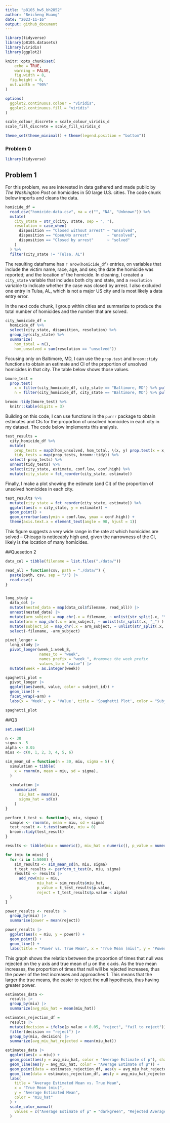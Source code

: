 ```yaml
---
title: "p8105_hw5_bh2852"
author: "Beicheng Huang"
date: "2023-11-16"
output: github_document
---
```



```r
library(tidyverse)
library(p8105.datasets)
library(viridis)
library(ggplot2)

knitr::opts_chunk$set(
	echo = TRUE,
	warning = FALSE,
	fig.width = 8, 
  fig.height = 6,
  out.width = "90%"
)

options(
  ggplot2.continuous.colour = "viridis",
  ggplot2.continuous.fill = "viridis"
)

scale_colour_discrete = scale_colour_viridis_d
scale_fill_discrete = scale_fill_viridis_d

theme_set(theme_minimal() + theme(legend.position = "bottom"))
```

### Problem 0

```r
library(tidyverse)
```


## Problem 1

For this problem, we are interested in data gathered and made public by _The Washington Post_ on homicides in 50 large U.S. cities. The code chunk below imports and cleans the data.

```r
homicide_df = 
  read_csv("homicide-data.csv", na = c("", "NA", "Unknown")) %>%
  mutate(
    city_state = str_c(city, state, sep = ", "),
    resolution = case_when(
      disposition == "Closed without arrest" ~ "unsolved",
      disposition == "Open/No arrest"        ~ "unsolved",
      disposition == "Closed by arrest"      ~ "solved"
    )
  ) %>% 
  filter(city_state != "Tulsa, AL") 
```

The resulting dataframe has `r nrow(homicide_df)` entries, on variables that include the victim name, race, age, and sex; the date the homicide was reported; and the location of the homicide. In cleaning, I created a `city_state` variable that includes both city and state, and a `resolution` variable to indicate whether the case was closed by arrest. I also excluded one entry in Tulsa, AL, which is not a major US city and is most likely a data entry error. 

In the next code chunk, I group within cities and summarize to produce the total number of homicides and the number that are solved. 

```r
city_homicide_df = 
  homicide_df %>% 
  select(city_state, disposition, resolution) %>% 
  group_by(city_state) %>% 
  summarize(
    hom_total = n(),
    hom_unsolved = sum(resolution == "unsolved"))
```

Focusing only on Baltimore, MD, I can use the `prop.test` and `broom::tidy` functions to obtain an estimate and CI of the proportion of unsolved homicides in that city. The table below shows those values.

```r
bmore_test = 
  prop.test(
    x = filter(city_homicide_df, city_state == "Baltimore, MD") %>% pull(hom_unsolved),
    n = filter(city_homicide_df, city_state == "Baltimore, MD") %>% pull(hom_total)) 

broom::tidy(bmore_test) %>% 
  knitr::kable(digits = 3)
```

Building on this code, I can use functions in the `purrr` package to obtain estimates and CIs for the proportion of unsolved homicides in each city in my dataset. The code below implements this analysis. 

```r
test_results = 
  city_homicide_df %>% 
  mutate(
    prop_tests = map2(hom_unsolved, hom_total, \(x, y) prop.test(x = x, n = y)),
    tidy_tests = map(prop_tests, broom::tidy)) %>% 
  select(-prop_tests) %>% 
  unnest(tidy_tests) %>% 
  select(city_state, estimate, conf.low, conf.high) %>% 
  mutate(city_state = fct_reorder(city_state, estimate))
```

Finally, I make a plot showing the estimate (and CI) of the proportion of unsolved homicides in each city.

```r
test_results %>% 
  mutate(city_state = fct_reorder(city_state, estimate)) %>% 
  ggplot(aes(x = city_state, y = estimate)) + 
  geom_point() + 
  geom_errorbar(aes(ymin = conf.low, ymax = conf.high)) + 
  theme(axis.text.x = element_text(angle = 90, hjust = 1))
```

This figure suggests a very wide range in the rate at which homicides are solved -- Chicago is noticeably high and, given the narrowness of the CI, likely is the location of many homicides. 




##Quesetion 2


```r

data_col = tibble(filename = list.files("./data/"))

read_all = function(csv, path = "./data/") {
  paste(path, csv, sep = "/") |> 
  read.csv()
}


long_study =  
  data_col |> 
  mutate(nested_data = map(data_col$filename, read_all)) |> 
  unnest(nested_data) |> 
  mutate(arm_subject = map_chr(.x = filename, ~ unlist(str_split(.x, "\\.") ) [[1]] )) |> 
  mutate(arm = map_chr(.x = arm_subject, ~ unlist(str_split(.x, "_") ) [[1]] )) |> 
  mutate(subject_id = map_chr(.x = arm_subject, ~ unlist(str_split(.x, "_") ) [[2]] )) |> 
  select(-filename, -arm_subject)
```


```r
pivot_longer = 
  long_study |> 
  pivot_longer(week_1:week_8,
               names_to = "week",
               names_prefix = "week_", #removes the week prefix
               values_to = "value") |> 
  mutate(week = as.integer(week))

spaghetti_plot = 
  pivot_longer |> 
  ggplot(aes(week, value, color = subject_id)) + 
  geom_line() + 
  facet_wrap(~arm) + 
  labs(x = 'Week', y = 'Value', title = 'Spaghetti Plot', color = "Subject ID")

spaghetti_plot
```

##Q3


```r
set.seed(114)

n <- 30
sigma <- 5
alpha <- 0.05
mius <- c(0, 1, 2, 3, 4, 5, 6)

```


```r
sim_mean_sd = function(n = 30, miu, sigma = 5) {
  simulation = tibble(
    x = rnorm(n, mean = miu, sd = sigma),
  )
  
  simulation |> 
    summarize(
      miu_hat = mean(x),
      sigma_hat = sd(x)
    )
}
```


```r
perform_t_test <- function(n, miu, sigma) {
  sample <- rnorm(n, mean = miu, sd = sigma)
  test_result <- t.test(sample, miu = 0)
  broom::tidy(test_result)
}
```


```r
results <- tibble(miu = numeric(), miu_hat = numeric(), p_value = numeric(), reject = logical())
```


```r
for (miu in mius) {
  for (i in 1:5000) {
    sim_results <- sim_mean_sd(n, miu, sigma)
    t_test_results <- perform_t_test(n, miu, sigma)
    results <- results |> 
      add_row(miu = miu, 
              miu_hat = sim_results$miu_hat, 
              p_value = t_test_results$p.value, 
              reject = t_test_results$p.value < alpha)
  }
}
```


```r
power_results <- results |> 
  group_by(miu) |> 
  summarise(power = mean(reject))
```


```r
power_results |> 
  ggplot(aes(x = miu, y = power)) +
  geom_point() +
  geom_line() +
  labs(title = "Power vs. True Mean", x = "True Mean (miu)", y = "Power")
```
This graph shows the relation between the proportion of times that null was rejected on the y axis and true mean of μ on the x axis. As the true mean increases, the proportion of times that null will be rejected increases, thus the power of the test increases and approaches 1. This means that the larger the true means, the easier to reject the null hypothesis, thus having greater power.


```r
estimates_data <-
  results |> 
  group_by(miu) |> 
  summarize(avg_miu_hat = mean(miu_hat))

estimates_rejection_df =
  results |> 
  mutate(decision = ifelse(p_value < 0.05, "reject", "fail to reject")) |> 
  filter(decision == "reject") |> 
  group_by(miu, decision) |> 
  summarize(avg_miu_hat_rejected = mean(miu_hat))
```

```r
estimates_data |> 
  ggplot(aes(x = miu)) +
  geom_point(aes(y = avg_miu_hat, color = "Average Estimate of μ"), shape = 1) +  
  geom_line(aes(y = avg_miu_hat, color = "Average Estimate of μ")) +
  geom_point(data = estimates_rejection_df, aes(y = avg_miu_hat_rejected, color = "Rejected Average Estimate of μ"), shape = 2) +
  geom_line(data = estimates_rejection_df, aes(y = avg_miu_hat_rejected, color = "Rejected Average Estimate of μ"), linetype = "dashed") +
  labs(
    title = "Average Estimated Mean vs. True Mean",
    x = "True Mean (miu)",
    y = "Average Estimated Mean",
    color = "miu_hat"
  ) +
  scale_color_manual(
    values = c("Average Estimate of μ" = "darkgreen", "Rejected Average Estimate of μ" = "red")
  ) 
```
